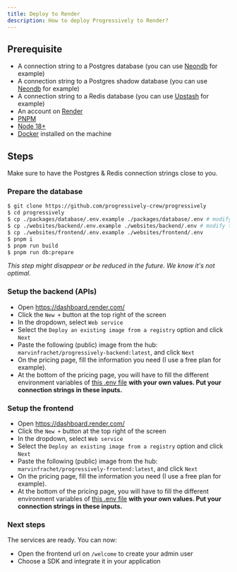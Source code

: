 ```yaml
---
title: Deploy to Render
description: How to deploy Progressively to Render?
---
```


## Prerequisite

- A connection string to a Postgres database (you can use [Neondb](https://neon.tech/) for example)
- A connection string to a Postgres shadow database (you can use [Neondb](https://neon.tech/) for example)
- A connection string to a Redis database (you can use [Upstash](https://upstash.com/) for example)
- An account on [Render](https://render.com/)
- [PNPM](https://pnpm.io/)
- [Node 18+](https://nodejs.org/en)
- [Docker](https://www.docker.com/) installed on the machine


## Steps

Make sure to have the Postgres & Redis connection strings close to you.

### Prepare the database

```sh
$ git clone https://github.com/progressively-crew/progressively
$ cd progressively
$ cp ./packages/database/.env.example ./packages/database/.env # modify the .env file with the connection string to postgres
$ cp ./websites/backend/.env.example ./websites/backend/.env # modify the .env file with the connection string to postgres & Redis
$ cp ./websites/frontend/.env.example ./websites/frontend/.env
$ pnpm i
$ pnpm run build
$ pnpm run db:prepare
```

_This step might disappear or be reduced in the future. We know it's not optimal._

### Setup the backend (APIs)

- Open https://dashboard.render.com/
- Click the `New +` button at the top right of the screen
- In the dropdown, select `Web service`
- Select the `Deploy an existing image from a registry` option and click `Next`
- Paste the following (public) image from the hub: `marvinfrachet/progressively-backend:latest`, and click `Next`
- On the pricing page, fill the information you need (I use a free plan for example).
- At the bottom of the pricing page, you will have to fill the different environment variables of [this .env file](https://github.com/progressively-crew/progressively/blob/master/websites/backend/.env.example) **with your own values. Put your connection strings in these inputs.**

### Setup the frontend

- Open https://dashboard.render.com/
- Click the `New +` button at the top right of the screen
- In the dropdown, select `Web service`
- Select the `Deploy an existing image from a registry` option and click `Next`
- Paste the following (public) image from the hub: `marvinfrachet/progressively-frontend:latest`, and click `Next`
- On the pricing page, fill the information you need (I use a free plan for example).
- At the bottom of the pricing page, you will have to fill the different environment variables of [this .env file](https://github.com/progressively-crew/progressively/blob/master/websites/frontend/.env.example) **with your own values. Put your connection strings in these inputs.**

### Next steps

The services are ready. You can now:

- Open the frontend url on `/welcome` to create your admin user
- Choose a SDK and integrate it in your application 
